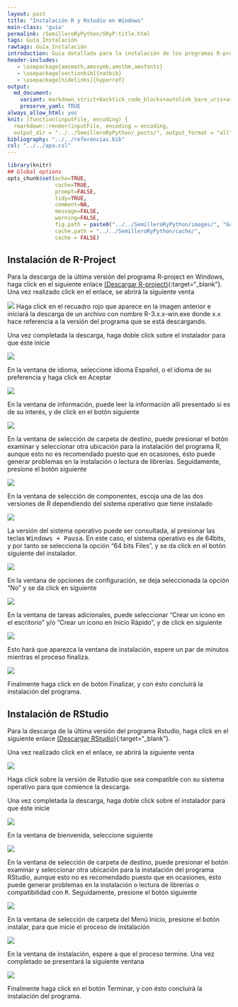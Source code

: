 ```yaml
---
layout: post
title: "Instalación R y Rstudio en Windows"
main-class: 'guia'
permalink: /SemilleroRyPython/SRyP:title.html
tags: Guía_Instalación
rawtags: Guía_Instalación
introduction: Guía detallada para la instalación de los programas R-project y Rstudio en Windows.
header-includes:
   - \usepackage{amsmath,amssymb,amsthm,amsfonts}
   - \usepackage[sectionbib]{natbib}
   - \usepackage[hidelinks]{hyperref}
output:
  md_document:
    variant: markdown_strict+backtick_code_blocks+autolink_bare_uris+ascii_identifiers+tex_math_single_backslash
    preserve_yaml: TRUE
always_allow_html: yes   
knit: (function(inputFile, encoding) {
  rmarkdown::render(inputFile, encoding = encoding,
  output_dir = "../../SemilleroRyPython/_posts/", output_format = "all"  ) })
bibliography: "../../referencias.bib"
csl: "../../apa.csl"
---
```


```r
library(knitr)
## Global options
opts_chunk$set(echo=TRUE,
               cache=TRUE,
               prompt=FALSE,
               tidy=TRUE,
               comment=NA,
               message=FALSE,
               warning=FALSE,
               fig.path = paste0("../../SemilleroRyPython/images/", "GuiaWindows"),
               cache.path = "../../SemilleroRyPython/cache/",
               cache = FALSE)

```

## Instalación de R-Project
Para la descarga de la última versión del programa R-project en Windows, haga click en el siguiente enlace [(Descargar R-project)](https://cloud.r-project.org/bin/windows/base/){:target="_blank"}.
Una vez realizado click en el enlace, se abrirá la siguiente venta

![](../../SemilleroRyPython/images/GuiaW1.jpg)
Haga click en el recuadro rojo que aparece en la imagen anterior e iniciará la descarga de un archivo con nombre R-3.x.x-win.exe donde x.x hace referencia a la versión del programa que se está descargando.

Una vez completada la descarga, haga doble click sobre el instalador para que éste inicie

![](../../SemilleroRyPython/images/GuiaW2.jpg)

En la ventana de idioma, seleccione idioma Español, o el idioma de su preferencia y haga click en Aceptar

![](../../SemilleroRyPython/images/GuiaW3.jpg)

En la ventana de información, puede leer la información allí presentado si es de su interés, y de click en el botón siguiente

![](../../SemilleroRyPython/images/GuiaW4.jpg)

En la ventana de selección de carpeta de destino, puede presionar el botón examinar y seleccionar otra ubicación para la instalación del programa R, aunque esto no es recomendado puesto que en ocasiones, ésto puede generar problemas en la instalación o lectura de librerías. Seguidamente, presione el botón siguiente

![](../../SemilleroRyPython/images/GuiaW5.jpg)

En la ventana de selección de componentes, escoja una de las dos versiones de R dependiendo del sistema operativo que tiene instalado

![](../../SemilleroRyPython/images/GuiaW6.jpg)

La versión del sistema operativo puede ser consultada, al presionar las teclas <tt>Windows + Pausa</tt>. En este caso, el sistema operativo es de 64bits, y por tanto se selecciona la opción "64 bits Files", y se da click en el botón siguiente del instalador.

![](../../SemilleroRyPython/images/GuiaW7.jpg)

En la ventana de opciones de configuración, se deja seleccionada la opción "No" y se da click en siguiente

![](../../SemilleroRyPython/images/GuiaW8.jpg)

En la ventana de tareas adicionales, puede seleccionar "Crear un icono en el escritorio" y/o "Crear un icono en Inicio Rápido", y de click en siguiente

![](../../SemilleroRyPython/images/GuiaW9.jpg)

Esto hará que aparezca la ventana de instalación, espere un par de minutos mientras el proceso finaliza.

![](../../SemilleroRyPython/images/GuiaW10.jpg)

Finalmente haga click en de botón Finalizar, y con ésto concluirá la instalación del programa.

## Instalación de RStudio
Para la descarga de la última versión del programa Rstudio, haga click en el siguiente enlace [(Descargar RStudio)](https://rstudio.com/products/rstudio/download/#download){:target="_blank"}.

Una vez realizado click en el enlace, se abrirá la siguiente venta

![](../../SemilleroRyPython/images/GuiaW11.jpg)

Haga click sobre la versión de Rstudio que sea compatible con su sistema operativo para que comience la descarga. 

Una vez completada la descarga, haga doble click sobre el instalador para que éste inicie

![](../../SemilleroRyPython/images/GuiaW12.jpg)

En la ventana de bienvenida, seleccione siguiente

![](../../SemilleroRyPython/images/GuiaW13.jpg)

En la ventana de selección de carpeta de destino, puede presionar el botón examinar y seleccionar otra ubicación para la instalación del programa RStudio, aunque esto no es recomendado puesto que en ocasiones, ésto puede generar problemas en la instalación o lectura de librerías o compatibilidad con <tt>R</tt>. Seguidamente, presione el botón siguiente

![](../../SemilleroRyPython/images/GuiaW14.jpg)

En la ventana de selección de carpeta del Menú Inicio, presione el botón instalar, para que inicie el proceso de instalación

![](../../SemilleroRyPython/images/GuiaW15.jpg)

En la ventana de instalación, espere a que el proceso termine. Una vez completado se presentará la siguiente ventana

![](../../SemilleroRyPython/images/GuiaW16.jpg)

Finalmente haga click en el botón Terminar, y con ésto concluirá la instalación del programa.

